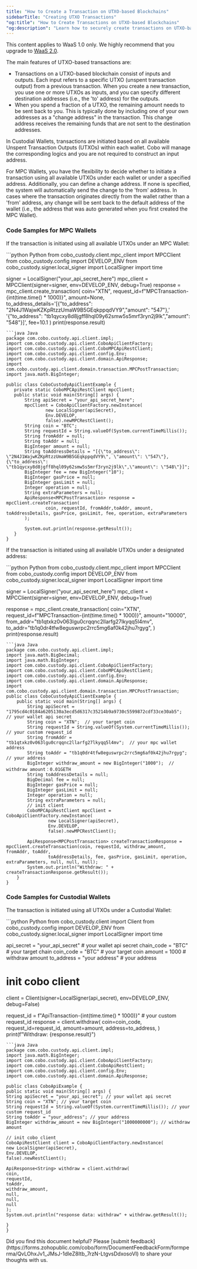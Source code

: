 ```yaml
---
title: "How to Create a Transaction on UTXO-based Blockchains"
sidebarTitle: "Creating UTXO Transactions"
"og:title": "How to Create Transactions on UTXO-based Blockchains"
"og:description": "Learn how to securely create transactions on UTXO-based blockchains. Explore code samples in programming languages such as Python and Java. "
---
```

<Note>This content applies to WaaS 1.0 only. We highly recommend that you upgrade to [WaaS 2.0](/v2/guides/overview/introduction).</Note>

The main features of UTXO-based transactions are:
 - Transactions on a UTXO-based blockchain consist of inputs and outputs.
   Each input refers to a specific UTXO (unspent transaction output) from a previous transaction.
   When you create a new transaction, you use one or more UTXOs as inputs, and you can specify different destination addresses (i.e., the 'to' address) for the outputs.
 - When you spend a fraction of a UTXO, the remaining amount needs to be sent back to you.
   This is typically done by including one of your own addresses as a "change address" in the transaction.
   This change address receives the remaining funds that are not sent to the destination addresses.

In Custodial Wallets, transactions are initiated based on all available Unspent Transaction Outputs (UTXOs) within each wallet.
Cobo will manage the corresponding logics and you are not required to construct an input address.

For MPC Wallets, you have the flexibility to decide whether to initiate a transaction using all available UTXOs under each wallet or under a specified address.
Additionally, you can define a change address. If none is specified, the system will automatically send the change to the 'from' address.
In cases where the transaction originates directly from the wallet rather than a 'from' address, any change will be sent back to the default address of the wallet (i.e., the address that was auto generated when you first created the MPC Wallet).

### Code Samples for MPC Wallets
If the transaction is initiated using all available UTXOs under an MPC Wallet:

<CodeGroup>
```python Python
from cobo_custody.client.mpc_client import MPCClient
from cobo_custody.config import DEVELOP_ENV
from cobo_custody.signer.local_signer import LocalSigner
import time

signer = LocalSigner("your_api_secret_here")
mpc_client = MPCClient(signer=signer, env=DEVELOP_ENV, debug=True)
response = mpc_client.create_transaction(
   coin="XTN",
   request_id=f"MPCTransaction-{int(time.time() * 1000)}",
   amount=None,
   to_address_details='[{"to_address": "2N4J1WajwKZKpRtzzUmaW9B5GEqkppqdVY9","amount": "547"},'
                       '{"to_address": "tb1qycxy8d8jgff8hql09y62smw5s5mrf3ryn2j9lk","amount": "548"}]',
   fee=10.1
)
print(response.result)

```
```java Java
package com.cobo.custody.api.client.impl;
import com.cobo.custody.api.client.CoboApiClientFactory;
import com.cobo.custody.api.client.CoboMPCApiRestClient;
import com.cobo.custody.api.client.config.Env;
import com.cobo.custody.api.client.domain.ApiResponse;
import com.cobo.custody.api.client.domain.transaction.MPCPostTransaction;
import java.math.BigInteger;

public class CobоCustodyApiClientExample {
   private static CoboMPCApiRestClient mpcClient;
   public static void main(String[] args) {
       String apiSecret = "your_api_secret_here";
       mpcClient = CoboApiClientFactory.newInstance(
               new LocalSigner(apiSecret),
               Env.DEVELOP,
               false).newMPCRestClient();
       String coin = "BTC";
       String requestId = String.valueOf(System.currentTimeMillis());
       String fromAddr = null;
       String toAddr = null;
       BigInteger amount = null;
       String toAddressDetails = "[{\"to_address\": \"2N4J1WajwKZKpRtzzUmaW9B5GEqkppqdVY9\", \"amount\": \"547\"}, {\"to_address\": \"tb1qycxy8d8jgff8hql09y62smw5s5mrf3ryn2j9lk\",\"amount\": \"548\"}]";
       BigInteger fee = new BigInteger("10");
       BigInteger gasPrice = null;
       BigInteger gasLimit = null;
       Integer operation = null;
       String extraParameters = null;
       ApiResponse<MPCPostTransaction> response = mpcClient.createTransaction(
               coin, requestId, fromAddr,toAddr, amount, toAddressDetails, gasPrice, gasLimit, fee, operation, extraParameters
       );

       System.out.println(response.getResult());
   }
}

```
</CodeGroup>

If the transaction is initiated using all available UTXOs under a designated address:

<CodeGroup>
```python Python
from cobo_custody.client.mpc_client import MPCClient
from cobo_custody.config import DEVELOP_ENV
from cobo_custody.signer.local_signer import LocalSigner
import time

signer = LocalSigner("your_api_secret_here")
mpc_client = MPCClient(signer=signer, env=DEVELOP_ENV, debug=True)

response = mpc_client.create_transaction(
   coin="XTN",
   request_id=f"MPCTransaction-{int(time.time() * 1000)}",
   amount="10000",
   from_addr="tb1qtxkz0v063lgu0crqqnc2llarfg27lkyqq5l4mv",
   to_addr="tb1q0dr4tfw8eguswrpc2rrc5mg6af0k42jhu7rgyg",
)
print(response.result)

```
```java Java
package com.cobo.custody.api.client.impl;
import java.math.BigDecimal;
import java.math.BigInteger;
import com.cobo.custody.api.client.CoboApiClientFactory;
import com.cobo.custody.api.client.CoboMPCApiRestClient;
import com.cobo.custody.api.client.config.Env;
import com.cobo.custody.api.client.domain.ApiResponse;
import com.cobo.custody.api.client.domain.transaction.MPCPostTransaction;
public class CobоCustodyApiClientExample {
    public static void main(String[] args) {
        String apiSecret = "1795cd4c0184a6205130a3ecd5d6317c35214b9a9730c5599872cdf33ce30ab5";  // your wallet api secret
        String coin = "XTN";  // your target coin
        String requestId = String.valueOf(System.currentTimeMillis());  // your custom request_id
        String fromAddr = "tb1qtxkz0v063lgu0crqqnc2llarfg27lkyqq5l4mv";  // your mpc wallet address
        String toAddr = "tb1q0dr4tfw8eguswrpc2rrc5mg6af0k42jhu7rgyg";  // your address
        BigInteger withdraw_amount = new BigInteger("1000");  // withdraw amount：0.01GETH
        String toAddressDetails = null;
        BigDecimal fee = null;
        BigInteger gasPrice = null;
        BigInteger gasLimit = null;
        Integer operation = null;
        String extraParameters = null;
        // init client
        CoboMPCApiRestClient mpcClient = CoboApiClientFactory.newInstance(
                new LocalSigner(apiSecret),
                Env.DEVELOP,
                false).newMPCRestClient();

        ApiResponse<MPCPostTransaction> createTransactionResponse = mpcClient.createTransaction(coin, requestId, withdraw_amount, fromAddr, toAddr,
                toAddressDetails, fee, gasPrice, gasLimit, operation, extraParameters, null, null, null);
        System.out.println("Withdraw: " + createTransactionResponse.getResult());
    }
}

```
</CodeGroup>

### Code Samples for Custodial Wallets

The transaction is initiated using all UTXOs under a Custodial Wallet:

<CodeGroup>
```python Python
from cobo_custody.client import Client
from cobo_custody.config import DEVELOP_ENV
from cobo_custody.signer.local_signer import LocalSigner
import time


api_secret = "your_api_secret"  # your wallet api secret
chain_code = "BTC"  # your target chain
coin_code = "BTC"  # your target coin
amount = 1000  # withdraw amount
to_address = "your address"  # your address


# init cobo client
client = Client(signer=LocalSigner(api_secret), env=DEVELOP_ENV, debug=False)

request_id = f"ApiTransaction-{int(time.time() * 1000)}"    # your custom request_id
response = client.withdraw(
   coin=coin_code,
   request_id=request_id,
   amount=amount,
   address=to_address,
)
print(f"Withdraw: {response.result}")

```
```java Java
package com.cobo.custody.api.client.impl;
import java.math.BigInteger;
import com.cobo.custody.api.client.CoboApiClientFactory;
import com.cobo.custody.api.client.CoboApiRestClient;
import com.cobo.custody.api.client.config.Env;
import com.cobo.custody.api.client.domain.ApiResponse;

public class CoboApiExample {
public static void main(String[] args) {
String apiSecret = "your_api_secret"; // your wallet api secret
String coin = "XTN"; // your target coin
String requestId = String.valueOf(System.currentTimeMillis()); // your custom request_id
String toAddr = "your_address"; // your address
BigInteger withdraw_amount = new BigInteger("1000000000"); // withdraw amount

// init cobo client
CoboApiRestClient client = CoboApiClientFactory.newInstance(
new LocalSigner(apiSecret),
Env.DEVELOP,
false).newRestClient();

ApiResponse<String> withdraw = client.withdraw(
coin,
requestId,
toAddr,
withdraw_amount,
null,
null,
null
);
System.out.println("response data: withdraw" + withdraw.getResult());

}
}
```
</CodeGroup>
<Tip>Did you find this document helpful? Please [submit feedback](https://forms.zohopublic.com/cobo/form/DocumentFeedbackForm/formperma/QvLOhxJv1_JMsJ-1dleZ8Itb_7rzN-LtgvsDdxosoVI) to share your thoughts with us.</Tip>
